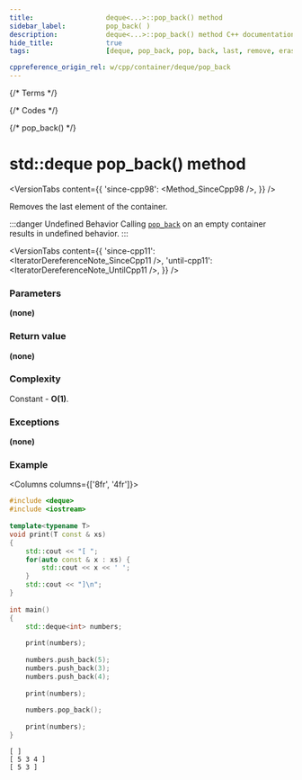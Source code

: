 ```yaml
---
title:					deque<...>::pop_back() method
sidebar_label:			pop_back( )
description:			deque<...>::pop_back() method C++ documentation
hide_title:				true
tags:					[deque, pop_back, pop, back, last, remove, erase]

cppreference_origin_rel: w/cpp/container/deque/pop_back
---
```



{/* Terms */}


{/* Codes */}

{/* pop_back() */}

# std::deque pop_back() method

<VersionTabs content={{
	'since-cpp98': <Method_SinceCpp98 />,
}} />

Removes the last element of the container.

:::danger Undefined Behavior
Calling [`pop_back`](#) on an empty container results in <Tooltip title={Term_UndefinedBehaviour}>undefined behavior</Tooltip>.
:::

<VersionTabs content={{
	'since-cpp11': <IteratorDereferenceNote_SinceCpp11 />,
	'until-cpp11': <IteratorDereferenceNote_UntilCpp11 />,
}} />

### Parameters

**(none)**

### Return value

**(none)**

### Complexity

Constant - **O(1)**.

### Exceptions

**(none)**

### Example

<Columns columns={['8fr', '4fr']}>
<div>

```cpp title='Main.cpp' showLineNumbers
#include <deque>
#include <iostream>
 
template<typename T>
void print(T const & xs)
{
    std::cout << "[ ";
    for(auto const & x : xs) {
        std::cout << x << ' ';
    }
    std::cout << "]\n";
}
 
int main()
{
    std::deque<int> numbers;
 
    print(numbers); 
 
    numbers.push_back(5);
    numbers.push_back(3);
    numbers.push_back(4);
 
    print(numbers); 
 
    numbers.pop_back();
 
    print(numbers); 
}
```

</div>
<div>

```plaintext title="Output"
[ ]
[ 5 3 4 ]
[ 5 3 ]
```

</div>
</Columns>

